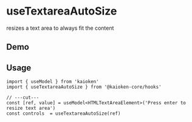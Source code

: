
# useTextareaAutoSize
resizes a text area to always fit the content

## Demo
<UseTextareaAutoSizeExample />

## Usage
```tsx twoslash
import { useModel } from 'kaioken'
import { useTextareaAutoSize } from '@kaioken-core/hooks'

// ---cut---
const [ref, value] = useModel<HTMLTextAreaElement>('Press enter to resize text area')
const controls  = useTextareaAutoSize(ref)
```
